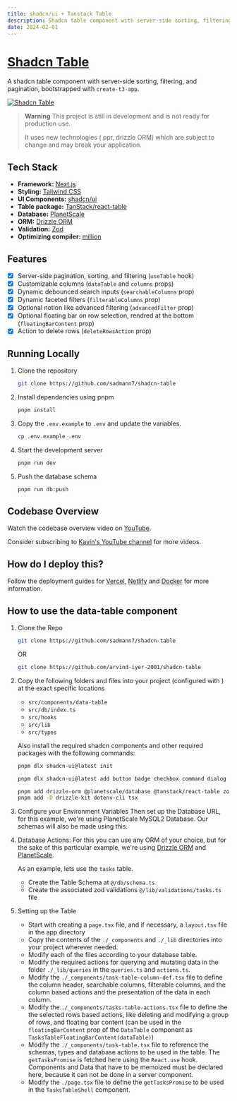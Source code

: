 ```yaml
---
title: shadcn/ui + Tanstack Table
description: Shadcn table component with server-side sorting, filtering, and pagination.
date: 2024-02-01
---
```


# [Shadcn Table](https://table.sadmn.com)

A shadcn table component with server-side sorting, filtering, and pagination, bootstrapped with `create-t3-app`.

[![Shadcn Table](/images/blog/shadcn-table.png)](https://table.sadmn.com)

> **Warning**
> This project is still in development and is not ready for production use.
>
> It uses new technologies ( ppr, drizzle ORM) which are subject to change and may break your application.

## Tech Stack

- **Framework:** [Next.js](https://nextjs.org)
- **Styling:** [Tailwind CSS](https://tailwindcss.com)
- **UI Components:** [shadcn/ui](https://ui.shadcn.com)
- **Table package:** [TanStack/react-table](https://tanstack.com/table/v8)
- **Database:** [PlanetScale](https://planetscale.com)
- **ORM:** [Drizzle ORM](https://orm.drizzle.team)
- **Validation:** [Zod](https://zod.dev)
- **Optimizing compiler:** [million](https://million.dev)

## Features

- [x] Server-side pagination, sorting, and filtering (`useTable` hook)
- [x] Customizable columns (`dataTable` and `columns` props)
- [x] Dynamic debounced search inputs (`searchableColumns` prop)
- [x] Dynamic faceted filters (`filterableColumns` prop)
- [x] Optional notion like advanced filtering (`advancedFilter` prop)
- [x] Optional floating bar on row selection, rendred at the bottom (`floatingBarContent` prop)
- [x] Action to delete rows (`deleteRowsAction` prop)

## Running Locally

1. Clone the repository

   ```bash
   git clone https://github.com/sadmann7/shadcn-table
   ```

2. Install dependencies using pnpm

   ```bash
   pnpm install
   ```

3. Copy the `.env.example` to `.env` and update the variables.

   ```bash
   cp .env.example .env
   ```

4. Start the development server

   ```bash
   pnpm run dev
   ```

5. Push the database schema

   ```bash
   pnpm run db:push
   ```

## Codebase Overview

Watch the codebase overview video on [YouTube](https://www.youtube.com/watch?v=BsvjF5Y6-C8&t=1s).

Consider subscribing to [Kavin's YouTube channel](https://www.youtube.com/@livecode247) for more videos.

## How do I deploy this?

Follow the deployment guides for [Vercel](https://create.t3.gg/en/deployment/vercel), [Netlify](https://create.t3.gg/en/deployment/netlify) and [Docker](https://create.t3.gg/en/deployment/docker) for more information.

## How to use the data-table component

1. Clone the Repo

   ```bash
   git clone https://github.com/sadmann7/shadcn-table
   ```

   OR

   ```bash
   git clone https://github.com/arvind-iyer-2001/shadcn-table
   ```

2. Copy the following folders and files into your project (configured with ) at the exact specific locations

   - `src/components/data-table`
   - `src/db/index.ts`
   - `src/hooks`
   - `src/lib`
   - `src/types`

   Also install the required shadcn components and other required packages with the following commands:

   ```bash
   pnpm dlx shadcn-ui@latest init

   pnpm dlx shadcn-ui@latest add button badge checkbox command dialog dropdown-menu input popover select separator skeleton table toast

   pnpm add drizzle-orm @planetscale/database @tanstack/react-table zod drizzle-zod sonner @t3-oss/env-nextjs
   pnpm add -D drizzle-kit dotenv-cli tsx
   ```

3. Configure your Environment Variables
   Then set up the Database URL, for this example, we're using PlanetScale MySQL2 Database. Our schemas will also be made using this.

4. Database Actions: For this you can use any ORM of your choice, but for the sake of this particular example, we're using [Drizzle ORM](https://orm.drizzle.team) and [PlanetScale](https://planetscale.com).

   As an example, lets use the `tasks` table.

   - Create the Table Schema at `@/db/schema.ts`
   - Create the associated zod validations `@/lib/validations/tasks.ts` file

5. Setting up the Table

   - Start with creating a `page.tsx` file, and if necessary, a `layout.tsx` file in the app directory
   - Copy the contents of the `./_components` and `./_lib` directories into your project wherever needed.
   - Modify each of the files according to your database table.
   - Modify the required actions for querying and mutating data in the folder `./_lib/queries` in the `queries.ts` and `actions.ts`.
   - Modify the `./_components/task-table-column-def.tsx` file to define the column header, searchable columns, filterable columns, and the column based actions and the presentation of the data in each column.
   - Modify the `./_components/tasks-table-actions.tsx` file to define the the selected rows based actions, like deleting and modifying a group of rows, and floating bar content (can be used in the `floatingBarContent` prop of the `DataTable` component as `TasksTableFloatingBarContent(dataTable)`)
   - Modify the `./_components/task-table.tsx` file to reference the schemas, types and database actions to be used in the table. The `getTasksPromise` is fetched here using the `React.use` hook. Components and Data that have to be memoized must be declared here, because it can not be done in a server component.
   - Modify the `./page.tsx` file to define the `getTasksPromise` to be used in the `TasksTableShell` component.
